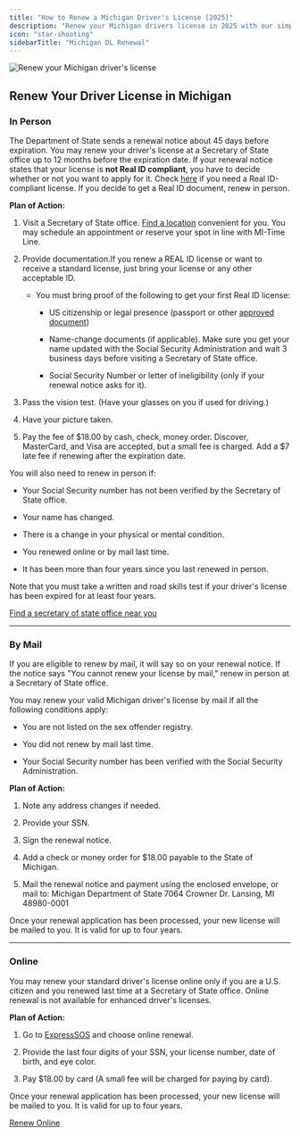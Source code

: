 ```yaml
---
title: "How to Renew a Michigan Driver's License [2025]"
description: "Renew your Michigan drivers license in 2025 with our simple, step-by-step guide. Find all the necessary requirements, forms, fees, and online renewal options to ensure a hassle-free experience. Stay legal and avoid fines - start your renewal process now!"
icon: "star-shooting"
sidebarTitle: "Michigan DL Renewal"
---
```


![Renew your Michigan driver's license](https://driving-tests.org/wp-content/uploads/2024/07/renew-michigan-drivers-license.jpg)

## Renew Your Driver License in Michigan

### In Person

The Department of State sends a renewal notice about 45 days before expiration. You may renew your driver's license at a Secretary of State office up to 12 months before the expiration date. If your renewal notice states that your license is **not Real ID compliant**, you have to decide whether or not you want to apply for it. Check [here](https://www.michigan.gov/sos/0,4670,7-127-1627_81569---,00.html) if you need a Real ID-compliant license. If you decide to get a Real ID document, renew in person.

**Plan of Action:**

1. Visit a Secretary of State office. [Find a location](https://driving-tests.org/dmv-near-me/michigan-dmv-office-locations/) convenient for you. You may schedule an appointment or reserve your spot in line with MI-Time Line.

2. Provide documentation.If you renew a REAL ID license or want to receive a standard license, just bring your license or any other acceptable ID.

   * You must bring proof of the following to get your first Real ID license:

     * US citizenship or legal presence (passport or other [approved document](https://www.michigan.gov/documents/DE40_032001_20459_7.pdf))

     * Name-change documents (if applicable). Make sure you get your name updated with the Social Security Administration and wait 3 business days before visiting a Secretary of State office.

     * Social Security Number or letter of ineligibility (only if your renewal notice asks for it).

3. Pass the vision test. (Have your glasses on you if used for driving.)

4. Have your picture taken.

5. Pay the fee of $18.00 by cash, check, money order. Discover, MasterCard, and Visa are accepted, but a small fee is charged. Add a $7 late fee if renewing after the expiration date.

You will also need to renew in person if:

* Your Social Security number has not been verified by the Secretary of State office.

* Your name has changed.

* There is a change in your physical or mental condition.

* You renewed online or by mail last time.

* It has been more than four years since you last renewed in person.

Note that you must take a written and road skills test if your driver's license has been expired for at least four years.

[Find a secretary of state office near you](https://driving-tests.org/dmv-near-me/michigan-dmv-office-locations/)

***

### By Mail

If you are eligible to renew by mail, it will say so on your renewal notice. If the notice says "You cannot renew your license by mail," renew in person at a Secretary of State office.

You may renew your valid Michigan driver's license by mail if all the following conditions apply:

* You are not listed on the sex offender registry.

* You did not renew by mail last time.

* Your Social Security number has been verified with the Social Security Administration.

**Plan of Action:**

1. Note any address changes if needed.

2. Provide your SSN.

3. Sign the renewal notice.

4. Add a check or money order for $18.00 payable to the State of Michigan.

5. Mail the renewal notice and payment using the enclosed envelope, or mail to:
   Michigan Department of State 7064 Crowner Dr. Lansing, MI 48980-0001

Once your renewal application has been processed, your new license will be mailed to you. It is valid for up to four years.

***

### Online

You may renew your standard driver's license online only if you are a U.S. citizen and you renewed last time at a Secretary of State office. Online renewal is not available for enhanced driver's licenses.

**Plan of Action:**

1. Go to [ExpressSOS](https://onlineservices.michigan.gov/ExpressSOS) and choose online renewal.

2. Provide the last four digits of your SSN, your license number, date of birth, and eye color.

3. Pay $18.00 by card (A small fee will be charged for paying by card).

Once your renewal application has been processed, your new license will be mailed to you. It is valid for up to four years.

[Renew Online](https://onlineservices.michigan.gov/ExpressSOS)

<Snippet file="renewal-state-block.mdx" />